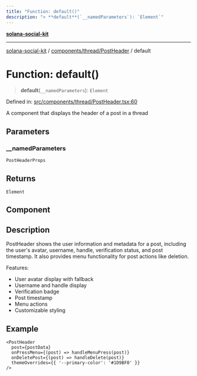```yaml
---
title: "Function: default()"
description: "> **default**(`__namedParameters`): `Element`"
---
```


[**solana-social-kit**](../../../../README.mdx)

***

[solana-social-kit](../../../../README.mdx) / [components/thread/PostHeader](../README.mdx) / default

# Function: default()

> **default**(`__namedParameters`): `Element`

Defined in: [src/components/thread/PostHeader.tsx:60](https://github.com/SendArcade/solana-social-starter/blob/03568260ca96ed63f77049843c721de1cb011893/src/components/thread/PostHeader.tsx#L60)

A component that displays the header of a post in a thread

## Parameters

### \_\_namedParameters

`PostHeaderProps`

## Returns

`Element`

## Component

## Description

PostHeader shows the user information and metadata for a post, including
the user's avatar, username, handle, verification status, and post timestamp.
It also provides menu functionality for post actions like deletion.

Features:
- User avatar display with fallback
- Username and handle display
- Verification badge
- Post timestamp
- Menu actions
- Customizable styling

## Example

```tsx
<PostHeader
  post={postData}
  onPressMenu={(post) => handleMenuPress(post)}
  onDeletePost={(post) => handleDelete(post)}
  themeOverrides={{ '--primary-color': '#1D9BF0' }}
/>
```
